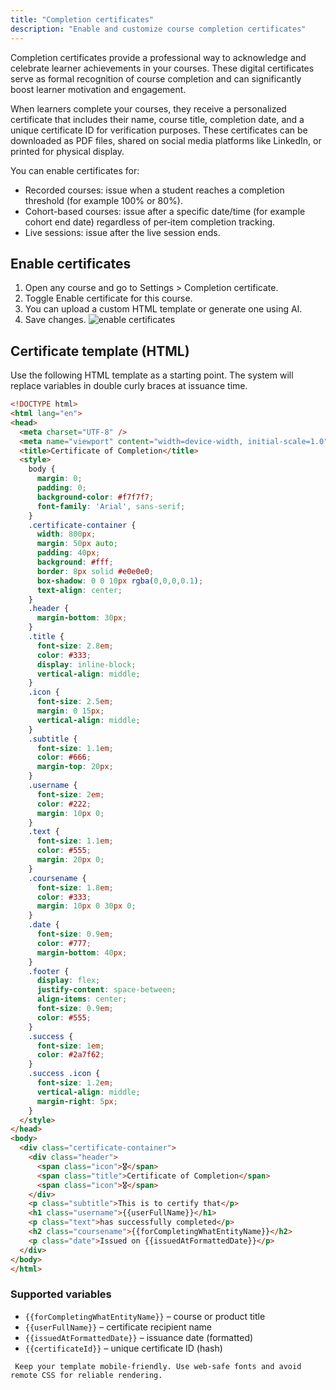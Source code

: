 ```yaml
---
title: "Completion certificates"
description: "Enable and customize course completion certificates"
---
```


Completion certificates provide a professional way to acknowledge and celebrate learner achievements in your courses. These digital certificates serve as formal recognition of course completion and can significantly boost learner motivation and engagement.

When learners complete your courses, they receive a personalized certificate that includes their name, course title, completion date, and a unique certificate ID for verification purposes. These certificates can be downloaded as PDF files, shared on social media platforms like LinkedIn, or printed for physical display.

You can enable certificates for:

- Recorded courses: issue when a student reaches a completion threshold (for example 100% or 80%).
- Cohort-based courses: issue after a specific date/time (for example cohort end date) regardless of per‑item completion tracking.
- Live sessions: issue after the live session ends.

## Enable certificates

1. Open any course and go to Settings > Completion certificate.
2. Toggle Enable certificate for this course.
3. You can upload a custom HTML template or generate one using AI.
4. Save changes.
![enable certificates](https://67d6ad5ef66ee0901532fd2f.storage.fermion.app/public-uncached/object-store-public-files/uploads/01-10-2025/Arc_JOjEA9jkN0.citzyh.png)

## Certificate template (HTML)

Use the following HTML template as a starting point. The system will replace variables in double curly braces at issuance time.

```html
<!DOCTYPE html>
<html lang="en">
<head>
  <meta charset="UTF-8" />
  <meta name="viewport" content="width=device-width, initial-scale=1.0" />
  <title>Certificate of Completion</title>
  <style>
    body {
      margin: 0;
      padding: 0;
      background-color: #f7f7f7;
      font-family: 'Arial', sans-serif;
    }
    .certificate-container {
      width: 800px;
      margin: 50px auto;
      padding: 40px;
      background: #fff;
      border: 8px solid #e0e0e0;
      box-shadow: 0 0 10px rgba(0,0,0,0.1);
      text-align: center;
    }
    .header {
      margin-bottom: 30px;
    }
    .title {
      font-size: 2.8em;
      color: #333;
      display: inline-block;
      vertical-align: middle;
    }
    .icon {
      font-size: 2.5em;
      margin: 0 15px;
      vertical-align: middle;
    }
    .subtitle {
      font-size: 1.1em;
      color: #666;
      margin-top: 20px;
    }
    .username {
      font-size: 2em;
      color: #222;
      margin: 10px 0;
    }
    .text {
      font-size: 1.1em;
      color: #555;
      margin: 20px 0;
    }
    .coursename {
      font-size: 1.8em;
      color: #333;
      margin: 10px 0 30px 0;
    }
    .date {
      font-size: 0.9em;
      color: #777;
      margin-bottom: 40px;
    }
    .footer {
      display: flex;
      justify-content: space-between;
      align-items: center;
      font-size: 0.9em;
      color: #555;
    }
    .success {
      font-size: 1em;
      color: #2a7f62;
    }
    .success .icon {
      font-size: 1.2em;
      vertical-align: middle;
      margin-right: 5px;
    }
  </style>
</head>
<body>
  <div class="certificate-container">
    <div class="header">
      <span class="icon">🎖️</span>
      <span class="title">Certificate of Completion</span>
      <span class="icon">🎖️</span>
    </div>
    <p class="subtitle">This is to certify that</p>
    <h1 class="username">{{userFullName}}</h1>
    <p class="text">has successfully completed</p>
    <h2 class="coursename">{{forCompletingWhatEntityName}}</h2>
    <p class="date">Issued on {{issuedAtFormattedDate}}</p>
  </div>
</body>
</html>
```

### Supported variables

- `{{forCompletingWhatEntityName}}` – course or product title
- `{{userFullName}}` – certificate recipient name
- `{{issuedAtFormattedDate}}` – issuance date (formatted)
- `{{certificateId}}` – unique certificate ID (hash)

<Warning>

     Keep your template mobile-friendly. Use web-safe fonts and avoid remote CSS for reliable rendering.

</Warning>
